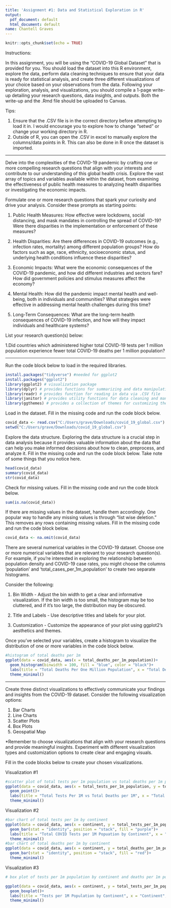 ---
title: 'Assignment #1: Data and Statistical Exploration in R'
output:
  pdf_document: default
  html_document: default
name: Chantell Graves
---

```{r setup, include=FALSE}
knitr::opts_chunk$set(echo = TRUE)
```

Instructions: 

In this assignment, you will be using the "COVID-19 Global Dataset" that is provided for you. You should load the dataset into this R environment, explore the data, perform data cleaning techniques to ensure that your data is ready for statistical analysis, and create three different visualizations of your choice based on your observations from the data. Following your exploration, analysis, and visualizations, you should compile a 1-page write-up detailing your research questions, data insights, and outputs. Both the write-up and the .Rmd file should be uploaded to Canvas.

Tips: 

1. Ensure that the .CSV file is in the correct directory before attempting to load it in. I would encourage you to explore how to change "setwd" or change your working directory in R.
2. Outside of R, you can open the .CSV in excel to manually explore the columns/data points in R. This can also be done in R once the dataset is imported.

---

Delve into the complexities of the COVID-19 pandemic by crafting one or more compelling research questions that align with your interests and contribute to our understanding of this global health crisis. Explore the vast array of topics and variables available within the dataset, from examining the effectiveness of public health measures to analyzing health disparities or investigating the economic impacts.

Formulate one or more research questions that spark your curiosity and drive your analysis. Consider these prompts as starting points:

1. Public Health Measures: How effective were lockdowns, social distancing, and mask mandates in controlling the spread of COVID-19? Were there disparities in the implementation or enforcement of these measures?

2. Health Disparities: Are there differences in COVID-19 outcomes (e.g., infection rates, mortality) among different population groups? How do factors such as age, race, ethnicity, socioeconomic status, and underlying health conditions influence these disparities?

3. Economic Impacts: What were the economic consequences of the COVID-19 pandemic, and how did different industries and sectors fare? How did government policies and stimulus measures affect the economy?

4. Mental Health: How did the pandemic impact mental health and well-being, both in individuals and communities? What strategies were effective in addressing mental health challenges during this time?

5. Long-Term Consequences: What are the long-term health consequences of COVID-19 infection, and how will they impact individuals and healthcare systems?

List your research question(s) below:

1.Did countries which administered higher total COVID-19 tests per 1 million population experience fewer total COVID-19 deaths per 1 million population?

---


Run the code block below to load in the required libraries.

```{r}

install.packages("tidyverse") #needed for ggplot2
install.packages("ggplot2")
library(ggplot2) # visualization package
library(dplyr) # provides functions for summarizing and data manipulation
library(readr) # provides function for reading in data via .CSV file
library(janitor) # provides utility functions for data cleaning and manipulation
library(ggthemes) # provides a collection of themes for customizing the appearance of plots created with ggplot2

```


Load in the dataset. Fill in the missing code and run the code block below.

```{r}

covid_data <- read.csv("C:/Users/grave/Downloads/covid_19_global.csv")
setwd("C:/Users/grave/Downloads/covid_19_global.csv")

```


Explore the data structure. Exploring the data structure is a crucial step in data analysis because it provides valuable information about the data that can help you make informed decisions about how to clean, preprocess, and analyze it. Fill in the missing code and run the code block below. Take note of some things that you notice here.

```{r}

head(covid_data)
summary(covid_data)
str(covid_data)

```


Check for missing values. Fill in the missing code and run the code block below.

```{r}

sum(is.na(covid_data))

```


If there are missing values in the dataset, handle them accordingly. One popular way to handle any missing values is through "list wise deletion." This removes any rows containing missing values. Fill in the missing code and run the code block below.

```{r}

covid_data <- na.omit(covid_data)

```


There are several numerical variables in the COVID-19 dataset. Choose one or more numerical variables that are relevant to your research question(s). For example, if you're interested in exploring the relationship between population density and COVID-19 case rates, you might choose the columns 'population' and 'total_cases_per_1m_population' to create two separate histograms.

Consider the following:

1. Bin Width - Adjust the bin width to get a clear and informative visualization. If the bin width is too small, the histogram may be too cluttered, and if it's too large, the distribution may be obscured.

2. Title and Labels - Use descriptive titles and labels for your plot.

3. Customization - Customize the appearance of your plot using ggplot2's aesthetics and themes.

Once you've selected your variables, create a histogram to visualize the distribution of one or more variables in the code block below. 

```{r}
#histogram of total deaths per 1m
ggplot(data = covid_data, aes(x = total_deaths_per_1m_population))+
  geom_histogram(binwidth = 100, fill = "blue", color = "black")+
  labs(title = "Total Deaths Per One Million Population", x = "Total Deaths per 1M Population", y = "Frequency")+
  theme_minimal()


```

---

Create three distinct visualizations to effectively communicate your findings and insights from the COVID-19 dataset. Consider the following visualization options:

1. Bar Charts
2. Line Charts
3. Scatter Plots
4. Box Plots
5. Geospatial Map

*Remember to choose visualizations that align with your research questions and provide meaningful insights. Experiment with different visualization types and customization options to create clear and engaging visuals.


Fill in the code blocks below to create your chosen visualizations.


Visualization #1

```{r}
#scatter plot of total tests per 1m population vs total deaths per 1m population
ggplot(data = covid_data, aes(x = total_tests_per_1m_population, y = total_deaths_per_1m_population, color = continent))+
  geom_point()+
  labs(title = "Total Tests Per 1M vs Total Deaths per 1M", x = "Total Tests per 1M", y = "Total Deaths per 1M")+
  theme_minimal()


```


Visualization #2

```{r}
#bar chart of total tests per 1m by continent
ggplot(data = covid_data, aes(x = continent, y = total_tests_per_1m_population))+
  geom_bar(stat = "identity", position = "stack", fill = "purple")+
  labs(title = "Total COVID Tests per 1M Popuation by Continent", x = "Continent", y = "Tests per 1M Population")
  theme_minimal()
#bar chart of total deaths per 1m by continent
ggplot(data = covid_data, aes(x = continent, y = total_deaths_per_1m_population))+
  geom_bar(stat = "identity", position = "stack", fill = "red")+
  theme_minimal()

```


Visualization #3

```{r}
# box plot of tests per 1m population by continent and deaths per 1m population by continent

ggplot(data = covid_data, aes(x = continent, y = total_tests_per_1m_population))+
  geom_boxplot()+
  labs(title = "Tests per 1M Population by Continent", x = "Continent", y = "total_tests_per_1m_population")+
  theme_minimal()

```
